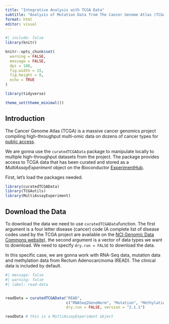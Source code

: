 ```yaml
---
title: "Integrative Analysis with TCGA Data"
subtitle: "Analysis of Mutation Data from The Cancer Genome Atlas (TCGA)"
format: html
editor: visual
---
```


```r
#| include: false
library(knitr)

knitr::opts_chunk$set(
  warning = FALSE,
  message = FALSE,
  dpi = 180,
  fig.width = 15,
  fig.height = 8,
  echo = TRUE
)

library(tidyverse)

theme_set(theme_minimal())
```

## Introduction

The Cancer Genome Atlas (TCGA) is a massive cancer genomics project compiling high-throughput multi-omic data on dozens of cancer types for [public access](https://www.cancer.gov/ccg/research/genome-sequencing/tcga).

We are gonna use the `curatedTCGAData` package to manipulate locally to multiple high-throughput datasets from the project. The package provides access to TCGA data that has been curated and stored as a *MultiAssayExperiment* object on the Bioconductor [ExperimentHub](https://bioconductor.org/packages/release/bioc/html/ExperimentHub.html).

First, let's load the packages needed.

```r
library(curatedTCGAData)
library(TCGAutils)
library(MultiAssayExperiment)

```


## Download the Data

To download the data we need to use `curatedTCGAData`function. The first argument is a four letter disease (cancer) code (A complete list of disease codes used by the TCGA project are available on the [NCI Genomic Data Commons website](https://gdc.cancer.gov/resources-tcga-users/tcga-code-tables/tcga-study-abbreviations)), the second argument is a vector of data types we want to download. We need to specify `dry.run = FALSE` to download the data.

In this specific case, we are gonna work with RNA-Seq data, mutation data and methylation data from Rectum Adenocarcinoma (READ). The clinical data is included by default.

```r
#| message: false
#| warning: false
#| label: read-data


readData = curatedTCGAData("READ", 
                           c("RNASeq2GeneNorm", "Mutation", "Methylation_methyl450"), 
                           dry.run = FALSE, version = "2.1.1")

readData # this is a MultiAssayExperiment object
```

